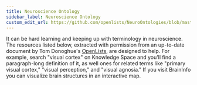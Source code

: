 ```yaml
---
title: Neuroscience Ontology
sidebar_label: Neuroscience Ontology
custom_edit_url: https://github.com/openlists/NeuroOntologies/blob/master/README.md
---
```



It can be hard learning and keeping up with terminology in neuroscience. The resources listed below, extracted with permission from an up-to-date document by Tom Donoghue's [OpenLists](https://github.com/openlists/NeuroOntologies), are designed to help. For example, search "visual cortex" on Knowledge Space and you'll find a paragraph-long definition of it, as well ones for related terms like "primary visual cortex," "visual perception," and "visual agnosia." If you visit BrainInfo you can visualize brain structures in an interactive map.

<ParseMarkdown url="https://raw.githubusercontent.com/openlists/NeuroOntologies/master/README.md"/>
